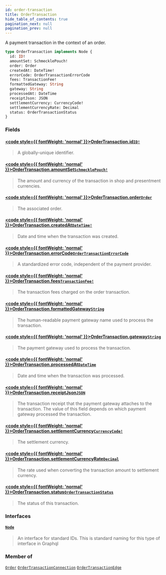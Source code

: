 ```yaml
---
id: order-transaction
title: OrderTransaction
hide_table_of_contents: true
pagination_next: null
pagination_prev: null
---
```








A payment transaction in the context of an order.

```graphql
type OrderTransaction implements Node {
  id: ID!
  amountSet: SchmecklePouch!
  order: Order
  createdAt: DateTime!
  errorCode: OrderTransactionErrorCode
  fees: TransactionFee!
  formattedGateway: String
  gateway: String
  processedAt: DateTime
  receiptJson: JSON
  settlementCurrency: CurrencyCode!
  settlementCurrencyRate: Decimal
  status: OrderTransactionStatus
}
```


### Fields

#### [<code style={{ fontWeight: 'normal' }}>OrderTransaction.<b>id</b></code>](#)<Bullet />[`ID!`](/scalars/id) <Badge class="secondary" text="non-null"/> <Badge class="secondary" text="scalar"/>
> A globally-unique identifier.
> 

#### [<code style={{ fontWeight: 'normal' }}>OrderTransaction.<b>amountSet</b></code>](#)<Bullet />[`SchmecklePouch!`](/objects/schmeckle-pouch) <Badge class="secondary" text="non-null"/> <Badge class="secondary" text="object"/>
> The amount and currency of the transaction in shop and presentment currencies.
> 

#### [<code style={{ fontWeight: 'normal' }}>OrderTransaction.<b>order</b></code>](#)<Bullet />[`Order`](/objects/order) <Badge class="secondary" text="object"/>
> The associated order.
> 

#### [<code style={{ fontWeight: 'normal' }}>OrderTransaction.<b>createdAt</b></code>](#)<Bullet />[`DateTime!`](/scalars/date-time) <Badge class="secondary" text="non-null"/> <Badge class="secondary" text="scalar"/>
> Date and time when the transaction was created.
> 

#### [<code style={{ fontWeight: 'normal' }}>OrderTransaction.<b>errorCode</b></code>](#)<Bullet />[`OrderTransactionErrorCode`](/enums/order-transaction-error-code) <Badge class="secondary" text="enum"/>
> A standardized error code, independent of the payment provider.
> 

#### [<code style={{ fontWeight: 'normal' }}>OrderTransaction.<b>fees</b></code>](#)<Bullet />[`TransactionFee!`](/objects/transaction-fee) <Badge class="secondary" text="non-null"/> <Badge class="secondary" text="object"/>
> The transaction fees charged on the order transaction.
> 

#### [<code style={{ fontWeight: 'normal' }}>OrderTransaction.<b>formattedGateway</b></code>](#)<Bullet />[`String`](/scalars/string) <Badge class="secondary" text="scalar"/>
> The human-readable payment gateway name used to process the transaction.
> 

#### [<code style={{ fontWeight: 'normal' }}>OrderTransaction.<b>gateway</b></code>](#)<Bullet />[`String`](/scalars/string) <Badge class="secondary" text="scalar"/>
> The payment gateway used to process the transaction.
> 

#### [<code style={{ fontWeight: 'normal' }}>OrderTransaction.<b>processedAt</b></code>](#)<Bullet />[`DateTime`](/scalars/date-time) <Badge class="secondary" text="scalar"/>
> Date and time when the transaction was processed.
> 

#### [<code style={{ fontWeight: 'normal' }}>OrderTransaction.<b>receiptJson</b></code>](#)<Bullet />[`JSON`](/scalars/json) <Badge class="secondary" text="scalar"/>
> The transaction receipt that the payment gateway attaches to the transaction.
The value of this field depends on which payment gateway processed the transaction.
> 

#### [<code style={{ fontWeight: 'normal' }}>OrderTransaction.<b>settlementCurrency</b></code>](#)<Bullet />[`CurrencyCode!`](/enums/currency-code) <Badge class="secondary" text="non-null"/> <Badge class="secondary" text="enum"/>
> The settlement currency.
> 

#### [<code style={{ fontWeight: 'normal' }}>OrderTransaction.<b>settlementCurrencyRate</b></code>](#)<Bullet />[`Decimal`](/scalars/decimal) <Badge class="secondary" text="scalar"/>
> The rate used when converting the transaction amount to settlement currency.
> 

#### [<code style={{ fontWeight: 'normal' }}>OrderTransaction.<b>status</b></code>](#)<Bullet />[`OrderTransactionStatus`](/enums/order-transaction-status) <Badge class="secondary" text="enum"/>
> The status of this transaction.
> 

### Interfaces

#### [`Node`](/interfaces/node) <Badge class="secondary" text="interface"/>
> An interface for standard IDs. This is standard naming for this type of interface in Graphql
> 



### Member of

[`Order`](/objects/order)  <Badge class="secondary" text="object"/><Bullet />[`OrderTransactionConnection`](/objects/order-transaction-connection)  <Badge class="secondary" text="object"/><Bullet />[`OrderTransactionEdge`](/objects/order-transaction-edge)  <Badge class="secondary" text="object"/>




